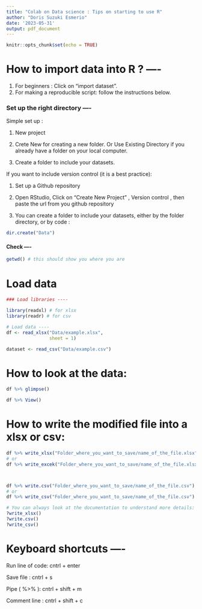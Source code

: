 ```yaml
---
title: "Colab on Data science : Tips on starting to use R"
author: "Doris Suzuki Esmerio"
date: '2023-05-31'
output: pdf_document
---
```


```r
knitr::opts_chunk$set(echo = TRUE)
```


# How to import data into R ? ----

1) For beginners : Click on "import dataset".
2) For making a reproducible script: follow the instructions below.

### Set up the right directory ----

Simple set up :

1) New project

2) Crete New for creating a new folder. Or Use Existing Directory if you already have a folder on your local computer. 

3) Create a folder to include your datasets. 


If you want to include version control (it is a best practice):

1) Set up a Github repository

2) Open RStudio, Click on "Create New Project" , Version control , then paste the url from you github repository

3) You can create a folder to include your datasets, either by the folder directory, or by code :

```r
dir.create("Data")
```


#### Check ----

```r
getwd() # this should show you where you are
```


# Load data

```r

### Load libraries ----

library(readxl) # for xlsx
library(readr) # for csv

# Load data ----
df <- read_xlsx("Data/example.xlsx",
				sheet = 1)

dataset <- read_csv("Data/example.csv")
```



# How to look at the data:

```r
df %>% glimpse()

df %>% View()


```


# How to write the modified file into a xlsx or csv:

```r

df %>% write_xlsx("Folder_where_you_want_to_save/name_of_the_file.xlsx")
# or
df %>% write_excek("Folder_where_you_want_to_save/name_of_the_file.xlsx")



df %>% write.csv("Folder_where_you_want_to_save/name_of_the_file.csv")
# or 
df %>% write_csv("Folder_where_you_want_to_save/name_of_the_file.csv")

# You can always look at the documentation to understand more details:
?write_xlsx()
?write.csv()
?write_csv()


```


# Keyboard shortcuts ----

Run line of code: cntrl + enter

Save file : cntrl + s

Pipe ( %>% ): cntrl + shift + m

Comment line : cntrl + shift + c


